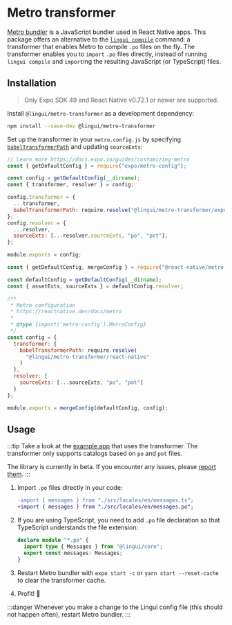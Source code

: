 # Metro transformer

[Metro bundler](https://metrobundler.dev/) is a JavaScript bundler used in React Native apps. This package offers an alternative to the [`lingui compile`](/ref/cli#compile) command: a transformer that enables Metro to compile `.po` files on the fly. The transformer enables you to `import` `.po` files directly, instead of running `lingui compile` and `import`ing the resulting JavaScript (or TypeScript) files.

## Installation

> Only Expo SDK 49 and React Native v0.72.1 or newer are supported.

Install `@lingui/metro-transformer` as a development dependency:

```bash npm2yarn
npm install --save-dev @lingui/metro-transformer
```

Set up the transformer in your `metro.config.js` by specifying [`babelTransformerPath`](https://metrobundler.dev/docs/configuration/#babeltransformerpath) and updating `sourceExts`:


<Tabs groupId="babel-swc">
  <TabItem value="expo" label="Expo" default>

```js title="metro.config.js"
// Learn more https://docs.expo.io/guides/customizing-metro
const { getDefaultConfig } = require("expo/metro-config");

const config = getDefaultConfig(__dirname);
const { transformer, resolver } = config;

config.transformer = {
  ...transformer,
  babelTransformerPath: require.resolve("@lingui/metro-transformer/expo"),
};
config.resolver = {
  ...resolver,
  sourceExts: [...resolver.sourceExts, "po", "pot"],
};

module.exports = config;
```

  </TabItem>
<TabItem value="plain-RN" label="plain React Native">

```js title="metro.config.js"
const { getDefaultConfig, mergeConfig } = require("@react-native/metro-config");

const defaultConfig = getDefaultConfig(__dirname);
const { assetExts, sourceExts } = defaultConfig.resolver;

/**
 * Metro configuration
 * https://reactnative.dev/docs/metro
 *
 * @type {import('metro-config').MetroConfig}
 */
const config = {
  transformer: {
    babelTransformerPath: require.resolve(
      "@lingui/metro-transformer/react-native"
    )
  },
  resolver: {
    sourceExts: [...sourceExts, "po", "pot"]
  }
};

module.exports = mergeConfig(defaultConfig, config);
```

</TabItem>
</Tabs>

## Usage

:::tip
Take a look at the [example app](https://github.com/lingui/js-lingui/tree/main/examples/react-native) that uses the transformer. The transformer only supports catalogs based on `po` and `pot` files.

The library is currently in beta. If you encounter any issues, please [report them](https://github.com/lingui/js-lingui/issues).
:::

1.  Import `.po` files directly in your code:

    ```diff
    -import { messages } from "./src/locales/en/messages.ts";
    +import { messages } from "./src/locales/en/messages.po";
    ```

2.  If you are using TypeScript, you need to add `.po` file declaration so that TypeScript understands the file extension:

    ```ts title="src/po-types.d.ts"
    declare module "*.po" {
      import type { Messages } from "@lingui/core";
      export const messages: Messages;
    }
    ```

3. Restart Metro bundler with `expo start -c` or `yarn start --reset-cache` to clear the transformer cache.
4. Profit! 🎉

:::danger
Whenever you make a change to the Lingui config file (this should not happen often), restart Metro bundler.
:::
